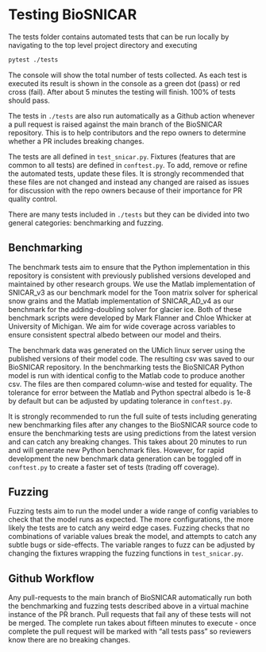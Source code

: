 # Testing BioSNICAR
The tests folder contains automated tests that can be run locally by navigating to the top level project directory and executing

```sh
pytest ./tests
```

The console will show the total number of tests collected. 
As each test is executed its result is shown in the console as a green dot (pass) or red cross (fail). 
After about 5 minutes the testing will finish. 100% of tests should pass.

The tests in `./tests` are also run automatically as a Github action whenever a pull request is raised against the main branch of the BioSNICAR repository. 
This is to help contributors and the repo owners to determine whether a PR includes breaking changes.

The tests are all defined in `test_snicar.py`. Fixtures (features that are common to all tests) are defined in `conftest.py`. 
To add, remove or refine the automated tests, update these files. It is strongly recommended that these files are not changed and instead any changed are raised as issues for discussion with the repo owners because of their importance for PR quality control.

There are many tests included in `./tests` but they can be divided into two general categories: benchmarking and fuzzing.

## Benchmarking

The benchmark tests aim to ensure that the Python implementation in this repository is consistent with previously published versions developed and maintained by other research groups. 
We use the Matlab implementation of SNICAR_v3 as our benchmark model for the Toon matrix solver for spherical snow grains and the Matlab implementation of SNICAR_AD_v4 as our benchmark for the adding-doubling solver for glacier ice. 
Both of these benchmark scripts were developed by Mark Flanner and Chloe Whicker at University of Michigan. We aim for wide coverage across variables to ensure consistent spectral albedo between our model and theirs.

The benchmark data was generated on the UMich linux server using the published versions of their model code. The resulting csv was saved to our BioSNICAR repository. 
In the benchmarking tests the BioSNICAR Python model is run with identical config to the Matlab code to produce another csv. The files are then compared column-wise and tested for equality. 
The tolerance for error between the Matlab and Python spectral albedo is 1e-8 by default but can be adjusted by updating tolerance in `conftest.py`.

It is strongly recommended to run the full suite of tests including generating new benchmarking files after any changes to the BioSNICAR source code to ensure the benchmarking tests are using predictions from the latest version and can catch any breaking changes. 
This takes about 20 minutes to run and will generate new Python benchmark files. However, for rapid development the new benchmark data generation can be toggled off in `conftest.py` to create a faster set of tests (trading off coverage).

## Fuzzing

Fuzzing tests aim to run the model under a wide range of config variables to check that the model runs as expected. The more configurations, the more likely the tests are to catch any weird edge cases. 
Fuzzing checks that no combinations of variable values break the model, and attempts to catch any subtle bugs or side-effects. The variable ranges to fuzz can be adjusted by changing the fixtures wrapping the fuzzing functions in `test_snicar.py`.

## Github Workflow

Any pull-requests to the main branch of BioSNICAR automatically run both the benchmarking and fuzzing tests described above in a virtual machine instance of the PR branch. 
Pull requests that fail any of these tests will not be merged. The complete run takes about fifteen minutes to execute - once complete the pull request will be marked with “all tests pass” so reviewers know there are no breaking changes.